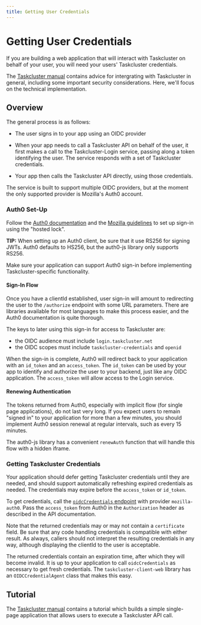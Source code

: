 ---
title: Getting User Credentials
---

# Getting User Credentials

If you are building a web application that will interact with Taskcluster on
behalf of your user, you will need your users' Taskcluster credentials.

The [Taskcluster manual](/docs/manual/using/integration) contains advice for
intergrating with Taskcluster in general, including some important security
considerations.  Here, we'll focus on the technical implementation.

## Overview

The general process is as follows:

 * The user signs in to your app using an OIDC provider

 * When your app needs to call a Taskcluster API on behalf of the user, it
   first makes a call to the Taskcluster-Login service, passing along a token
   identifying the user.  The service responds with a set of Taskcluster
   credentials.

 * Your app then calls the Taskcluster API directly, using those credentials.

The service is built to support multiple OIDC providers, but at the moment the
only supported provider is Mozilla's Auth0 account.

### Auth0 Set-Up

Follow the [Auth0 documentation](https://auth0.com/docs) and the [Mozilla
guidelines](https://wiki.mozilla.org/Security/Guidelines/OpenID_connect) to set
up sign-in using the "hosted lock".

**TIP:** When setting up an Auth0 client, be sure that it use RS256 for signing
JWTs. Auth0 defaults to HS256, but the auth0-js library only supports RS256.

Make sure your application can support Auth0 sign-in before implementing
Taskcluster-specific functionality.

#### Sign-In Flow

Once you have a clientId established, user sign-in will amount to redirecting
the user to the `/authorize` endpoint with some URL parameters. There are
libraries available for most languages to make this process easier, and the
Auth0 documentation is quite thorough.

The keys to later using this sign-in for access to Taskcluster are:
 * the OIDC audience must include `login.taskcluster.net`
 * the OIDC scopes must include `taskcluster-credentials` and `openid`

When the sign-in is complete, Auth0 will redirect back to your application with
an `id_token` and an `access_token`. The `id_token` can be used by your app to
identify and authorize the user to your backend, just like any OIDC
application. The `access_token` will allow access to the Login service.

#### Renewing Authentication

The tokens returned from Auth0, especially with implicit flow (for single page
applications), do not last very long.  If you expect users to remain "signed
in" to your application for more than a few minutes, you should implement Auth0
session renewal at regular intervals, such as every 15 minutes.

The auth0-js library has a convenient `renewAuth` function that will handle
this flow with a hidden iframe.

### Getting Taskcluster Credentials

Your application should defer getting Taskcluster credentials until they are
needed, and should support automatically refreshing expired credentials as
needed. The credentials may expire before the `access_token` or `id_token`.

To get credentials, call the [`oidcCredentials`
endpoint](/docs/reference/integrations/login/api#oidcCredentials)
with provider `mozilla-auth0`.  Pass the `access_token` from Auth0 in the
`Authorization` header as described in the API documentation.

Note that the returned credentials may or may not contain a `certificate`
field. Be sure that any code handling credentials is compatible with either
result. As always, callers should not interpret the resulting credentials in
any way, although displaying the clientId to the user is acceptable.

The returned credentials contain an expiration time, after which they will
become invalid.  It is up to your application to call `oidcCredentials` as
necessary to get fresh credentials.  The `taskcluster-client-web` library has
an `OIDCCredentialAgent` class that makes this easy.

## Tutorial

The [Taskcluster
manual](/docs/manual/using/integration/frontend)
contains a tutorial which builds a simple single-page application that allows
users to execute a Taskcluster API call.
